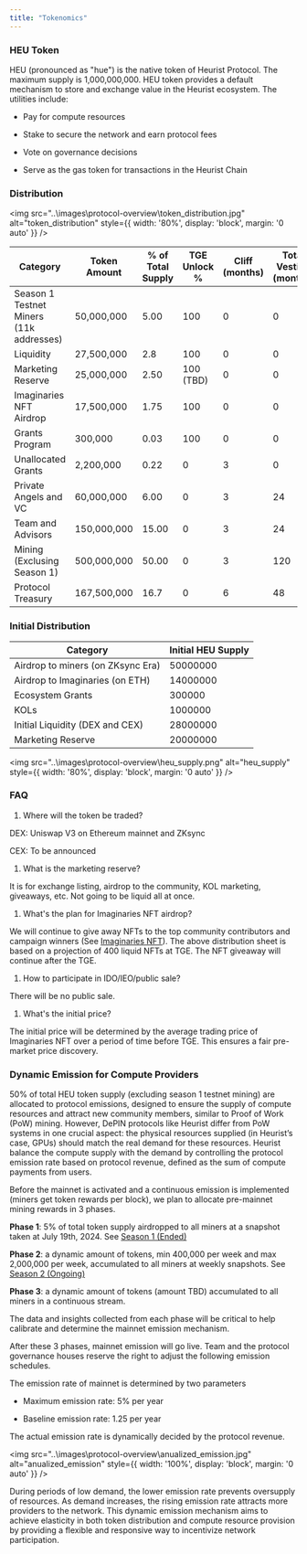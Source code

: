 ```yaml
---
title: "Tokenomics"
---
```


### HEU Token

HEU (pronounced as "hue") is the native token of Heurist Protocol. The maximum supply is 1,000,000,000. HEU token provides a default mechanism to store and exchange value in the Heurist ecosystem. The utilities include:

* Pay for compute resources

* Stake to secure the network and earn protocol fees

* Vote on governance decisions

* Serve as the gas token for transactions in the Heurist Chain

### Distribution
<img 
    src="..\images\protocol-overview\token_distribution.jpg" 
    alt="token_distribution"
    style={{ width: '80%', display: 'block', margin: '0 auto' }}
  />

| Category                                | Token Amount | % of Total Supply | TGE Unlock % | Cliff (months) | Total Vesting (months) |
| --------------------------------------- | ------------ | ----------------- | ------------ | -------------- | ---------------------- |
| Season 1 Testnet Miners (11k addresses) | 50,000,000   | 5.00              | 100          | 0              | 0                      |
| Liquidity                               | 27,500,000   | 2.8               | 100          | 0              | 0                      |
| Marketing Reserve                       | 25,000,000   | 2.50              | 100 (TBD)    | 0              | 0                      |
| Imaginaries NFT Airdrop                 | 17,500,000   | 1.75              | 100          | 0              | 0                      |
| Grants Program                          | 300,000      | 0.03              | 100          | 0              | 0                      |
| Unallocated Grants                      | 2,200,000    | 0.22              | 0            | 3              | 0                      |
| Private Angels and VC                   | 60,000,000   | 6.00              | 0            | 3              | 24                     |
| Team and Advisors                       | 150,000,000  | 15.00             | 0            | 3              | 24                     |
| Mining (Exclusing Season 1)             | 500,000,000  | 50.00             | 0            | 3              | 120                    |
| Protocol Treasury                       | 167,500,000  | 16.7              | 0            | 6              | 48                     |

### Initial Distribution

| Category                          | Initial HEU Supply |
| --------------------------------- | ------------------ |
| Airdrop to miners (on ZKsync Era) | 50000000           |
| Airdrop to Imaginaries (on ETH)   | 14000000           |
| Ecosystem Grants                  | 300000             |
| KOLs                              | 1000000            |
| Initial Liquidity (DEX and CEX)   | 28000000           |
| Marketing Reserve                 | 20000000           |

<img 
    src="..\images\protocol-overview\heu_supply.png" 
    alt="heu_supply"
    style={{ width: '80%', display: 'block', margin: '0 auto' }}
  />


### FAQ

1. Where will the token be traded?

DEX: Uniswap V3 on Ethereum mainnet and ZKsync

CEX: To be announced

1. What is the marketing reserve?

It is for exchange listing, airdrop to the community, KOL marketing, giveaways, etc. Not going to be liquid all at once.

1. What's the plan for Imaginaries NFT airdrop?

We will continue to give away NFTs to the top community contributors and campaign winners (See [Imaginaries NFT](/ecosystem/imaginaries-nft)). The above distribution sheet is based on a projection of 400 liquid NFTs at TGE. The NFT giveaway will continue after the TGE.

1. How to participate in IDO/IEO/public sale?

There will be no public sale.

1. What's the initial price?

The initial price will be determined by the average trading price of Imaginaries NFT over a period of time before TGE. This ensures a fair pre-market price discovery.

### Dynamic Emission for Compute Providers

50% of total HEU token supply (excluding season 1 testnet mining) are allocated to protocol emissions, designed to ensure the supply of compute resources and attract new community members, similar to Proof of Work (PoW) mining. However, DePIN protocols like Heurist differ from PoW systems in one crucial aspect: the physical resources supplied (in Heurist’s case, GPUs) should match the real demand for these resources. Heurist balance the compute supply with the demand by controlling the protocol emission rate based on protocol revenue, defined as the sum of compute payments from users.

Before the mainnet is activated and a continuous emission is implemented (miners get token rewards per block), we plan to allocate pre-mainnet mining rewards in 3 phases.

**Phase 1**: 5% of total token supply airdropped to all miners at a snapshot taken at July 19th, 2024. See [Season 1 (Ended)](/protocol-overview/mining/season-1-ended)

**Phase 2**: a dynamic amount of tokens, min 400,000 per week and max 2,000,000 per week, accumulated to all miners at weekly snapshots. See [Season 2 (Ongoing)](/protocol-overview/mining/season-2-ongoing)

**Phase 3**: a dynamic amount of tokens (amount TBD) accumulated to all miners in a continuous stream.

The data and insights collected from each phase will be critical to help calibrate and determine the mainnet emission mechanism.

After these 3 phases, mainnet emission will go live. Team and the protocol governance houses reserve the right to adjust the following emission schedules.

The emission rate of mainnet is determined by two parameters

* Maximum emission rate: 5% per year

* Baseline emission rate: 1.25 per year

The actual emission rate is dynamically decided by the protocol revenue.

<img 
    src="..\images\protocol-overview\anualized_emission.jpg" 
    alt="anualized_emission"
    style={{ width: '100%', display: 'block', margin: '0 auto' }}
  />

During periods of low demand, the lower emission rate prevents oversupply of resources. As demand increases, the rising emission rate attracts more providers to the network. This dynamic emission mechanism aims to achieve elasticity in both token distribution and compute resource provision by providing a flexible and responsive way to incentivize network participation.
